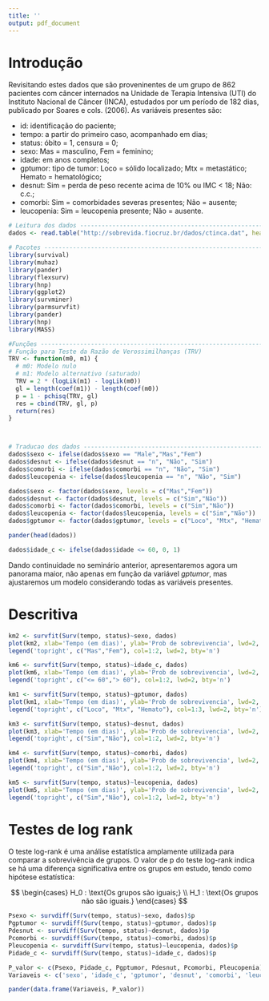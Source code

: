 ```yaml
---
title: ''
output: pdf_document
---
```


\newpage

# Introdução

  Revisitando estes dados que são proveninentes de um grupo de 862 pacientes com câncer internados na Unidade de Terapia Intensiva (UTI) do Instituto Nacional de Câncer (INCA), estudados por um período de 182 dias, publicado por Soares e cols. (2006). As variáveis presentes são:

 - id: identificação do paciente;
 - tempo: a partir do primeiro caso, acompanhado em dias;
 - status: óbito = 1, censura = 0;
 - sexo: Mas = masculino, Fem = feminino;
 - idade: em anos completos;
 - gptumor: 	tipo de tumor: Loco = sólido localizado; Mtx = metastático; Hemato = hematológico;
 - desnut: Sim = perda de peso recente acima de 10% ou IMC < 18; Não: c.c.;
 - comorbi: Sim = comorbidades severas presentes; Não = ausente;
 - leucopenia: Sim = leucopenia presente; Não = ausente.


```r
# Leitura dos dados -------------------------------------------------------
dados <- read.table("http://sobrevida.fiocruz.br/dados/ctinca.dat", header = TRUE)

# Pacotes -----------------------------------------------------------------
library(survival)
library(muhaz)
library(pander)
library(flexsurv)
library(hnp)
library(ggplot2)
library(survminer)
library(parmsurvfit)
library(pander)
library(hnp)
library(MASS)

#Funções -----------------------------------------------------------------
# Função para Teste da Razão de Verossimilhanças (TRV)
TRV <- function(m0, m1) {
  # m0: Modelo nulo
  # m1: Modelo alternativo (saturado)
  TRV = 2 * (logLik(m1) - logLik(m0))
  gl = length(coef(m1)) - length(coef(m0))
  p = 1 - pchisq(TRV, gl)
  res = cbind(TRV, gl, p)
  return(res)
}



# Traducao dos dados ------------------------------------------------------
dados$sexo <- ifelse(dados$sexo == "Male","Mas","Fem")
dados$desnut <- ifelse(dados$desnut == "n", "Não", "Sim")
dados$comorbi <- ifelse(dados$comorbi == "n", "Não", "Sim")
dados$leucopenia <- ifelse(dados$leucopenia == "n", "Não", "Sim")

dados$sexo <- factor(dados$sexo, levels = c("Mas","Fem"))
dados$desnut <- factor(dados$desnut, levels = c("Sim","Não"))
dados$comorbi <- factor(dados$comorbi, levels = c("Sim","Não"))
dados$leucopenia <- factor(dados$leucopenia, levels = c("Sim","Não"))
dados$gptumor <- factor(dados$gptumor, levels = c("Loco", "Mtx", "Hemato"))

pander(head(dados))

dados$idade_c <- ifelse(dados$idade <= 60, 0, 1)
```

Dando continuidade no seminário anterior, apresentaremos agora um panorama maior, não apenas em função da variável $\textit{gptumor}$, mas ajustaremos um modelo considerando todas as variáveis presentes.

# Descritiva

```r
km2 <- survfit(Surv(tempo, status)~sexo, dados)
plot(km2, xlab='Tempo (em dias)', ylab='Prob de sobrevivencia', lwd=2, col=1:2, main='Sexo')
legend('topright', c("Mas","Fem"), col=1:2, lwd=2, bty='n')

km6 <- survfit(Surv(tempo, status)~idade_c, dados)
plot(km6, xlab='Tempo (em dias)', ylab='Prob de sobrevivencia', lwd=2, col=1:2, main='Idade Categorica')
legend('topright', c("<= 60","> 60"), col=1:2, lwd=2, bty='n')
```


```r
km1 <- survfit(Surv(tempo, status)~gptumor, dados)
plot(km1, xlab='Tempo (em dias)', ylab='Prob de sobrevivencia', lwd=2, col=1:3, main='Tumores')
legend('topright', c("Loco", "Mtx", "Hemato"), col=1:3, lwd=2, bty='n')

km3 <- survfit(Surv(tempo, status)~desnut, dados)
plot(km3, xlab='Tempo (em dias)', ylab='Prob de sobrevivencia', lwd=2, col=1:2, main='Desnutrição')
legend('topright', c("Sim","Não"), col=1:2, lwd=2, bty='n')
```


```r
km4 <- survfit(Surv(tempo, status)~comorbi, dados)
plot(km4, xlab='Tempo (em dias)', ylab='Prob de sobrevivencia', lwd=2, col=1:2, main='Comorbidade')
legend('topright', c("Sim","Não"), col=1:2, lwd=2, bty='n')

km5 <- survfit(Surv(tempo, status)~leucopenia, dados)
plot(km5, xlab='Tempo (em dias)', ylab='Prob de sobrevivencia', lwd=2, col=1:2, main='Leucopenia')
legend('topright', c("Sim","Não"), col=1:2, lwd=2, bty='n')
```



\newpage

# Testes de log rank

O teste log-rank é uma análise estatística amplamente utilizada para comparar a sobrevivência de grupos. O valor de p do teste log-rank indica se há uma diferença significativa entre os grupos em estudo, tendo como hipótese estatística:

$$
\begin{cases}
H_0 : \text{Os grupos são iguais;} \\
H_1 : \text{Os grupos não são iguais.}
\end{cases}
$$

```r
Psexo <- survdiff(Surv(tempo, status)~sexo, dados)$p
Pgptumor <- survdiff(Surv(tempo, status)~gptumor, dados)$p
Pdesnut <- survdiff(Surv(tempo, status)~desnut, dados)$p
Pcomorbi <- survdiff(Surv(tempo, status)~comorbi, dados)$p
Pleucopenia <- survdiff(Surv(tempo, status)~leucopenia, dados)$p
Pidade_c <- survdiff(Surv(tempo, status)~idade_c, dados)$p

P_valor <- c(Psexo, Pidade_c, Pgptumor, Pdesnut, Pcomorbi, Pleucopenia)
Variaveis <- c('sexo', 'idade_c', 'gptumor', 'desnut', 'comorbi', 'leucopenia')

pander(data.frame(Variaveis, P_valor))
```




